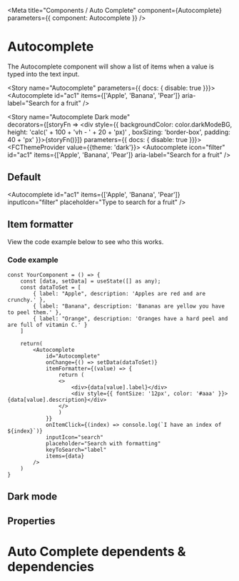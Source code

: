 
<Meta title="Components / Auto Complete" component={Autocomplete} parameters={{ component: Autocomplete }} />

# Autocomplete

The Autocomplete component will show a list of items when a value is typed into the text input.



<Story name="Autocomplete" parameters={{ docs: { disable: true }}}>
	<Autocomplete
		id="ac1"
		items={['Apple', 'Banana', 'Pear']}
 		aria-label="Search for a fruit"
 	/>
</Story>

<Story name="Autocomplete Dark mode"   
decorators={[storyFn => <div style={{ backgroundColor: color.darkModeBG, height: 'calc(' + 100 + 'vh - ' + 20 + 'px)' , boxSizing: 'border-box', padding: 40 + 'px' }}>{storyFn()}</div>]}
 parameters={{ docs: { disable: true }}}>
  <FCThemeProvider value={{theme: 'dark'}}>
		<Autocomplete
			icon="filter"
			id="ac1"
			items={['Apple', 'Banana', 'Pear']}
 			aria-label="Search for a fruit"
 		/>
	</FCThemeProvider>
</Story>


## Default
<Autocomplete
	id="ac1"
	items={['Apple', 'Banana', 'Pear']}
    inputIcon="filter"
    placeholder="Type to search for a fruit"
 />

## Item formatter

<AutocompleteDemoFormatter />

View the code example below to see who this works.

### Code example 
	const YourComponent = () => {
		const [data, setData] = useState([] as any);
		const dataToSet = [
			{ label: "Apple", description: 'Apples are red and are crunchy.' },
			{ label: "Banana", description: 'Bananas are yellow you have to peel them.' },
			{ label: "Orange", description: 'Oranges have a hard peel and are full of vitamin C.' }
		]

		return(
			<Autocomplete
				id="Autocomplete"
				onChange={() => setData(dataToSet)}
				itemFormatter={(value) => {
					return (
					<>
						<div>{data[value].label}</div>
						<div style={{ fontSize: '12px', color: '#aaa' }}>{data[value].description}</div>
					</>
					)
				}}
				onItemClick={(index) => console.log(`I have an index of ${index}`)}
				inputIcon="search"
				placeholder="Search with formatting"
				keyToSearch="label"
				items={data}
			/>
		)
	}




## Dark mode

<AutocompleteDemo />

## Properties

<Props of={Autocomplete} />

# Auto Complete dependents & dependencies
<DependenciesTable titleDependencies='Dependencies' titleDependents='Dependents' of={Autocomplete} />
